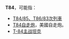{{DisambigNav|T|84}}
'''T84'''，可能指：

*[[T84/85、T86/83次列車|T84/85、T86/83次列車]]
*[[T84自走炮|T84自走炮]]，美國自走炮。
*[[T-84主战坦克|T-84主战坦克]]
{{Disambiguation|Cat=字母数字组合消歧义}}